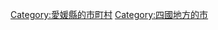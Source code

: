{{Commonscat|Niihama, Ehime}}
{{Catmore}}

{{DEFAULTSORT:Niihama-shi}}
[[Category:愛媛縣的市町村|Category:愛媛縣的市町村]]
[[Category:四國地方的市|Category:四國地方的市]]